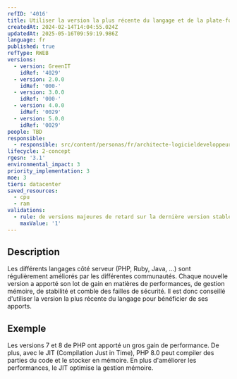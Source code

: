 ```yaml
---
refID: '4016'
title: Utiliser la version la plus récente du langage et de la plate-forme
createdAt: 2024-02-14T14:04:55.024Z
updatedAt: 2025-05-16T09:59:19.986Z
language: fr
published: true
refType: RWEB
versions:
  - version: GreenIT
    idRef: '4029'
  - version: 2.0.0
    idRef: '000-'
  - version: 3.0.0
    idRef: '000-'
  - version: 4.0.0
    idRef: '0029'
  - version: 5.0.0
    idRef: '0029'
people: TBD
responsible:
  - responsible: src/content/personas/fr/architecte-logicieldeveloppeur.mdx
lifecycle: 2-concept
rgesn: '3.1'
environmental_impact: 3
priority_implementation: 3
moe: 3
tiers: datacenter
saved_resources:
  - cpu
  - ram
validations:
  - rule: de versions majeures de retard sur la dernière version stable du langage
    maxValue: '1'
---
```


## Description

Les différents langages côté serveur (PHP, Ruby, Java, ...) sont régulièrement améliorés par les différentes communautés.
Chaque nouvelle version a apporté son lot de gain en matières de performances, de gestion mémoire, de stabilité et comble des failles de sécurité.
Il est donc conseillé d'utiliser la version la plus récente du langage pour bénéficier de ses apports.

## Exemple

Les versions 7 et 8 de PHP ont apporté un gros gain de performance.
De plus, avec le JIT (Compilation Just in Time), PHP 8.0 peut compiler des parties du code et le stocker en mémoire.
En plus d'améliorer les performances, le JIT optimise la gestion mémoire.
